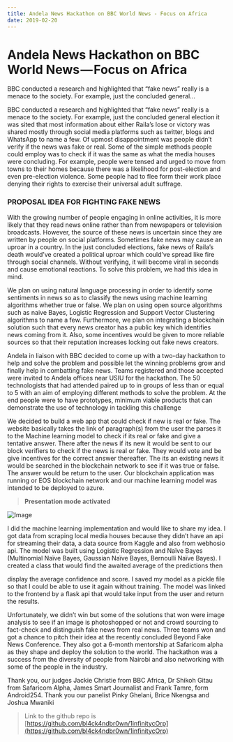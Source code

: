 ```yaml
---
title: Andela News Hackathon on BBC World News - Focus on Africa
date: 2019-02-20
---
```



# Andela News Hackathon on BBC World News — Focus on Africa

BBC conducted a research and highlighted that “fake news” really is a menace to the society. For example, just the concluded general…

BBC conducted a research and highlighted that “fake news” really is a menace to the society. For example, just the concluded general election it was sited that most information about either Raila’s lose or victory was shared mostly through social media platforms such as twitter, blogs and WhatsApp to name a few. Of upmost disappointment was people didn’t verify if the news was fake or real. Some of the simple methods people could employ was to check if it was the same as what the media houses were concluding. For example, people were tensed and urged to move from towns to their homes because there was a likelihood for post-election and even pre-election violence. Some people had to flee form their work place denying their rights to exercise their universal adult suffrage.

### **PROPOSAL IDEA FOR FIGHTING FAKE NEWS**

With the growing number of people engaging in online activities, it is more likely that they read news online rather than from newspapers or television broadcasts. However, the source of these news is uncertain since they are written by people on social platforms. Sometimes fake news may cause an uproar in a country. In the just concluded elections, fake news of Raila’s death would’ve created a political uproar which could’ve spread like fire through social channels. Without verifying, it will become viral in seconds and cause emotional reactions. To solve this problem, we had this idea in mind.

We plan on using natural language processing in order to identify some sentiments in news so as to classify the news using machine learning algorithms whether true or false. We plan on using open source algorithms such as naive Bayes, Logistic Regression and Support Vector Clustering algorithms to name a few. Furthermore, we plan on integrating a blockchain solution such that every news creator has a public key which identifies news coming from it. Also, some incentives would be given to more reliable sources so that their reputation increases locking out fake news creators.

Andela in liaison with BBC decided to come up with a two-day hackathon to help and solve the problem and possible let the winning problems grow and finally help in combatting fake news. Teams registered and those accepted were invited to Andela offices near USIU for the hackathon. The 50 technologists that had attended paired up to in groups of less than or equal to 5 with an aim of employing different methods to solve the problem. At the end people were to have prototypes, minimum viable products that can demonstrate the use of technology in tackling this challenge

We decided to build a web app that could check if new is real or fake. The website basically takes the link of paragraph(s) from the user the parses it to the Machine learning model to check if its real or fake and give a tentative answer. There after the news if its new it would be sent to our block verifiers to check if the news is real or fake. They would vote and be give incentives for the correct answer thereafter. The its an existing news it would be searched in the blockchain network to see if it was true or false. The answer would be return to the user. Our blockchain application was running or EOS blockchain network and our machine learning model was intended to be deployed to azure.

> **Presentation mode activated**

<Image
  src="/blogs/medium/1__eZHgknKPIAs0x8H9HVnvQQ.jpeg"
  alt="Image"
/>

I did the machine learning implementation and would like to share my idea. I got data from scraping local media houses because they didn’t have an api for streaming their data, a data source from Kaggle and also from webhosio api. The model was built using Logistic Regression and Naïve Bayes (Multinomial Naïve Bayes, Gaussian Naïve Bayes, Bernoulli Naïve Bayes). I created a class that would find the awaited average of the predictions then

display the average confidence and score. I saved my model as a pickle file so that I could be able to use it again without training. The model was linked to the frontend by a flask api that would take input from the user and return the results.

Unfortunately, we didn’t win but some of the solutions that won were image analysis to see if an image is photoshopped or not and crowd sourcing to fact-check and distinguish fake news from real news. Three teams won and got a chance to pitch their idea at the recently concluded Beyond Fake News Conference. They also got a 6-month mentorship at Safaricom alpha as they shape and deploy the solution to the world. The hackathon was a success from the diversity of people from Nairobi and also networking with some of the people in the industry.

Thank you, our judges Jackie Christie from BBC Africa, Dr Shikoh Gitau from Safaricom Alpha, James Smart Journalist and Frank Tamre, form Android254. Thank you our panelist Pinky Ghelani, Brice Nkengsa and Joshua Mwaniki

> Link to the github repo is [https://github.com/bl4ck4ndbr0wn/1infinitycOrp](https://github.com/bl4ck4ndbr0wn/1infinitycOrp)
